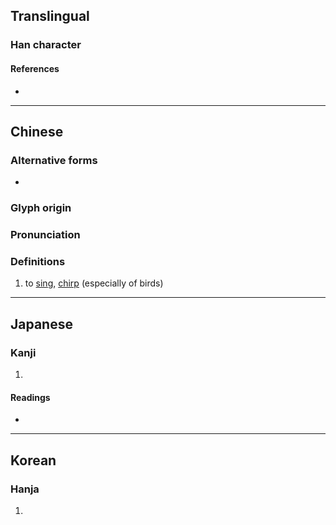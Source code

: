 {{character info/new}}
==Translingual==

===Han character===
{{Han char|rn=30|rad=口|as=07|sn=10|four=61041|canj=RMGT|ids=⿰口弄}}

====References====
* {{Han ref|kx=0190.020|dkj=03635|dj=0409.210|hdz=10624.110|uh=54E2|ud=21730|bh=D0F1|bd=53489}}

----

==Chinese==
{{zh-forms}}

===Alternative forms===
* {{zh-l|咔}}

===Glyph origin===
{{Han etym}}

===Pronunciation===
{{zh-pron
|m=lòng
|c=lung6
|h=pfs=
|md=
|mn=lòng
|w=
|mc=y
|oc=y
|cat=n
}}

===Definitions===
{{zh-hanzi}}

# to [[sing]], [[chirp]] (especially of birds)

----

==Japanese==

===Kanji===
{{ja-kanji|grade=|rs=口07}}

# {{defn|lang=ja|sort=口07}}

====Readings====
* {{ja-readings
|goon=る
|kanon=ろう
|kun=さえず-る}}

----

==Korean==

===Hanja===
{{ko-hanja|hangeul=롱|rv=rong|mr=rong}}

# {{defn|lang=ko|sort=口07}}